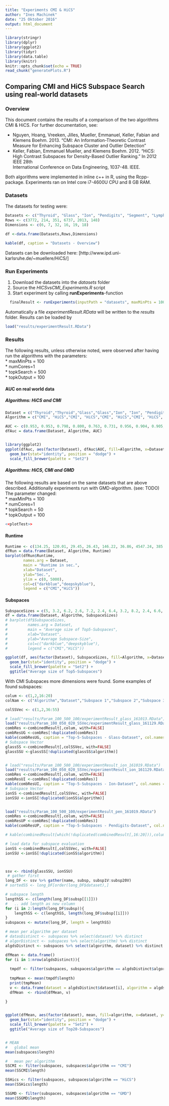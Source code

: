 ```yaml
---
title: "Experiments CMI & HiCS"
author: "Ines Machinek"
date: "25 Oktober 2016"
output: html_document
---
```


```r
library(stringr)
library(dplyr)
library(ggplot2)
library(tidyr)
library(data.table)
library(knitr)
knitr::opts_chunk$set(echo = TRUE)
read_chunk("generatePlots.R")
```

##  Comparing CMI and HiCS Subspace Search using real-world datasets

### Overview
This document contains the results of a comparison of the two algorithms CMI & HiCS.
For further documentation, see:
<ul>
  <li>
    Nguyen, Hoang, Vreeken, Jilles, Mueller, Emmanuel, Keller, Fabian and Klemens Boehm. 2013.
    "CMI: An Information-Theoretic Contrast Measure for Enhancing Subspace Cluster and Outlier Detection"
  </li>
  <li>
    Keller, Fabian, Emmanuel Mueller, and Klemens Boehm. 2012. "HiCS: High Contrast Subspaces for Density-Based Outlier Ranking." In 2012 IEEE 28th   
    International Conference on Data Engineering, 1037-48. IEEE.
  </li>
</ul>
Both algorithms were implemented in inline c++ in R, using the Rcpp-package.
Experiments ran on Intel core i7-4600U CPU and 8 GB RAM.


### Datasets
The datasets for testing were:

```r

Datasets <- c("Thyroid", "Glass", "Ion", "Pendigits", "Segment", "Lympho")
Rows <- c(3772, 214, 351, 6737, 2013, 148)
Dimensions <- c(6, 7, 32, 16, 19, 18)

df <-data.frame(Datasets,Rows,Dimensions)

kable(df, caption = "Datasets - Overview")
```


Datasets can be downloaded here: 
[http://www.ipd.uni-karlsruhe.de/~muellere/HiCS/]

### Run Experiments
1. Download the datasets into the *datasets* folder
2. Source the *HICSvsCMI_Experiments.R* script
3. Start experiment by calling **runExperiments**-function
```r
  finalResult <- runExperiments(inputPath = "datasets", maxMinPts = 100, numCores=1, topkSearch = 500, topkOutput = 100)
```
Automatically a file *experimentResult.RData* will be written to the *results* folder.
Results can be loaded by
```r
load("results/experimentResult.RData")
```

### Results
The following results, unless otherwise noted, were observed after having run the algorithms with the parameters: <br>
* maxMinPts = 100 <br>
* numCores=1 <br>
* topkSearch = 500 <br>
* topkOutput = 100 <br>


#### AUC on real world data 
##### Algorithms: HiCS and CMI
```r
Dataset = c("Thyroid","Thyroid","Glass","Glass","Ion", "Ion", "Pendigits","Pendigits","Segment","Segment", "Lympho","Lympho") 
Algorithm = c("CMI", "HiCS","CMI", "HiCS","CMI", "HiCS","CMI", "HiCS", "CMI", "HiCS", "CMI", "HiCS")

AUC <- c(0.953, 0.953, 0.798, 0.800, 0.763, 0.731, 0.956, 0.904, 0.905, 0.825, 0.930, 0.869)
dfAuc = data.frame(Dataset, Algorithm, AUC) 


library(ggplot2)
ggplot(dfAuc, aes(factor(Dataset), dfAuc$AUC, fill=Algorithm, x=Dataset, y=AUC, gg)) +
  geom_bar(stat="identity", position = "dodge") + 
  scale_fill_brewer(palette = "Set2")

``` 

##### Algorithms: HiCS, CMI and GMD

The following results are based on the same datasets that are above described.
Additionally experiments run with GMD-algorithm. (see: TODO)
The parameter changed: <br>
* maxMinPts = 100 <br>
* numCores=1 <br>
* topkSearch =  50 <br>
* topkOutput = 100 <br>

```r
<<plotTest>>
```


#### Runtime
```r
Runtime <- c(134.25, 120.01, 29.45, 26.43, 146.22, 36.86, 4547.24, 385.69, 902.45, 122.51, 26.6, 18.76)
dfRun = data.frame(Dataset, Algorithm, Runtime) 
barplot(dfRun$Runtime, 
        names.arg = Dataset,
        main = "Runtime in sec.",
        xlab="Dataset", 
        ylab="Sec.",
        ylim = c(0, 5000),
        col=c("darkblue","deepskyblue"),
        legend = c("CMI","HiCS"))
``` 

#### Subspaces
```r

SubspaceSizes = c(5, 3.2, 6.2, 2.6, 7.2, 2.4, 6.4, 3.2, 8.2, 2.4, 6.6, 2.2) 
df = data.frame(Dataset, Algorithm, SubspaceSizes) 
# barplot(df$SubspaceSizes, 
#         names.arg = Dataset,
#         main = "Average size of Top5-Subspaces",
#         xlab="Dataset", 
#         ylab="Average Subspace-Size",
#         col=c("darkblue","deepskyblue"),
#         legend = c("CMI","HiCS"))

ggplot(df, aes(factor(Dataset), SubspaceSizes, fill=Algorithm, x=Dataset, y=SubspaceSizes, gg)) +
  geom_bar(stat="identity", position = "dodge") + 
  scale_fill_brewer(palette = "Set2") +
  ggtitle("Average size of Top5-Subspaces")

```

With CMI Subspaces more dimensions were found. 
Some examples of found subspaces:
```r

colum <- c(1,2,16:20)
colNam <- c("Algorithm","Dataset","Subspace 1","Subspace 2","Subspace 3","Subspace 4","Subspace 5")

colSSVec <- c(1,2,36:55)

# load("results/Param_100_500_100/experimentResult_glass_161013.RData")
load("results/Param_100_050_020_SSVec/experimentResult_glass_161129.RData")
combRes <-combinedResult[,colum, with=FALSE]
combResUG <-combRes[!duplicated(combRes)]
kable(combResUG, caption = "Top-5-Subspaces - Glass-Dataset", col.names = colNam)
# Subspace Vector
glassSS <-combinedResult[,colSSVec, with=FALSE]
glassSSU <-glassSS[!duplicated(glassSS$algorithm)]


# load("results/Param_100_500_100/experimentResult_ion_161019.RData")
load("results/Param_100_050_020_SSVec/experimentResult_ion_161129.RData")
combRes <-combinedResult[,colum, with=FALSE]
combResUI <-combRes[!duplicated(combRes)]
kable(combResUI, caption = "Top-5-Subspaces - Ion-Dataset", col.names = colNam)
# Subspace Vector
ionSS <-combinedResult[,colSSVec, with=FALSE]
ionSSU <-ionSS[!duplicated(ionSS$algorithm)]


load("results/Param_100_500_100/experimentResult_pen_161019.RData")
combRes <-combinedResult[,colum, with=FALSE]
combResUP <-combRes[!duplicated(combRes)]
kable(combResUP, caption = "Top-5-Subspaces - Pendigits-Dataset", col.names = colNam)

# kable(combinedResult[which(!duplicated(combinedResult[,16:20])),colum,with=FALSE], caption = "Top-5-Subspaces - Pendigits-Dataset",  col.names = colNam)
```



```r
# load data for subspace evaluation
ionSS <-combinedResult[,colSSVec, with=FALSE]
ionSSU <-ionSS[!duplicated(ionSS$algorithm)]



ssv <- rbind(glassSSU, ionSSU)
 # gather first 
long_DF <- ssv %>% gather(name, subsp, subsp1V:subsp20V)
# sortedSS <- long_DF[order(long_DF$dataset),]

# subspace length
lengthSS <- c(length(long_DF$subsp[[1]]))
#   .. add length as new column
for (i in 2:length(long_DF$subsp)){
    lengthSS <- c(lengthSS, length(long_DF$subsp[[i]]))
}
subspaces <- mutate(long_DF, length = lengthSS) 

# mean per algorithm per dataset
# datasDistinct <- subspaces %>% select(dataset) %>% distinct
# algorDistinct <- subspaces %>% select(algorithm) %>% distinct
algdsDistinct <- subspaces %>% select(algorithm, dataset) %>% distinct

dfMean <- data.frame()
for (i in 1:nrow(algdsDistinct)){
 
  tmpdf <- filter(subspaces, subspaces$algorithm == algdsDistinct$algorithm[i] & subspaces$dataset == algdsDistinct$dataset[i])             %>% select(length)
  
  tmpMean <- mean(tmpdf$length)
  print(tmpMean)
  v <- data.frame(dataset = algdsDistinct$dataset[i], algorithm = algdsDistinct$algorithm[i], mean = tmpMean)
  dfMean  <- rbind(dfMean, v)

}


ggplot(dfMean, aes(factor(dataset), mean, fill=algorithm, x=dataset, y=mean, gg)) +
  geom_bar(stat="identity", position = "dodge") + 
  scale_fill_brewer(palette = "Set2") +
  ggtitle("Average size of Top20-Subspaces")


# MEAN
#   global mean
mean(subspaces$length)

#   mean per algorithm
SSCMI <- filter(subspaces, subspaces$algorithm == "CMI")
mean(SSCMI$length)

SSHics <- filter(subspaces, subspaces$algorithm == "HiCS")
mean(SSHics$length)

SSGMD <- filter(subspaces, subspaces$algorithm == "GMD")
mean(SSGMD$length)

``` 